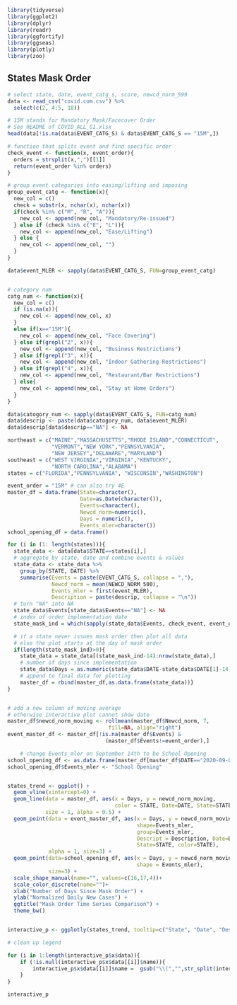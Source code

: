 

```r
library(tidyverse)
library(ggplot2)
library(dplyr)
library(readr)
library(ggfortify)
library(ggseas)
library(plotly)
library(zoo)
```

## States Mask Order

```r
# select state, date, event_catg_s, score, newcd_norm_599
data <- read_csv("covid.com.csv") %>% 
  select(c(2, 4:5, 18)) 

# 15M stands for Mandatory Mask/Facecover Order
# See README of COVID_ALL_G1.xlsx
head(data[!is.na(data$EVENT_CATG_S) & data$EVENT_CATG_S == "15M",])
```
```r
# function that splits event and find specific order
check_event <- function(x, event_order){
  orders = strsplit(x,",")[[1]]
  return(event_order %in% orders)
}

# group event categories into easing/lifting and imposing
group_event_catg <- function(x){
  new_col = c()
  check = substr(x, nchar(x), nchar(x))
  if(check %in% c("M", "R", "A")){
    new_col <- append(new_col, "Mandatory/Re-issued")
  } else if (check %in% c("E", "L")){
    new_col <- append(new_col, "Ease/Lifting")
  } else {
    new_col <- append(new_col, "")
  }
}

data$event_MLER <- sapply(data$EVENT_CATG_S, FUN=group_event_catg)


# category num
catg_num <- function(x){
  new_col = c()
  if (is.na(x)){
    new_col <- append(new_col, x)
  } 
  else if(x=="15M"){
    new_col <- append(new_col, "Face Covering")
  } else if(grepl("2", x)){
    new_col <- append(new_col, "Business Restrictions")
  } else if(grepl("3", x)){
    new_col <- append(new_col, "Indoor Gathering Restrictions")
  } else if(grepl("4", x)){
    new_col <- append(new_col, "Restaurant/Bar Restrictions")
  } else{
    new_col <- append(new_col, "Stay at Home Orders")
  }
}

data$catogory_num <- sapply(data$EVENT_CATG_S, FUN=catg_num)
data$descrip <- paste(data$catogory_num, data$event_MLER)
data$descrip[data$descrip=="NA"] <- NA

```


```r
northeast = c("MAINE","MASSACHUSETTS","RHODE ISLAND","CONNECTICUT",
              "VERMONT","NEW YORK","PENNSYLVANIA",
              "NEW JERSEY","DELAWARE","MARYLAND")
southeast = c("WEST VIRGINIA","VIRGINIA","KENTUCKY",
              "NORTH CAROLINA","ALABAMA")
states = c("FLORIDA","PENNSYLVANIA", "WISCONSIN","WASHINGTON")

event_order = "15M" # can also try 4E
master_df = data.frame(State=character(),
                       Date=as.Date(character()),
                       Events=character(),
                       Newcd_norm=numeric(),
                       Days = numeric(),
                       Events_mler=character())
school_opening_df = data.frame()

for (i in (1: length(states))){
  state_data <- data[data$STATE==states[i],]
  # aggregate by state, date and combine events & values
  state_data <- state_data %>%
    group_by(STATE, DATE) %>%
    summarise(Events = paste(EVENT_CATG_S, collapse = ","),
              Newcd_norm = mean(NEWCD_NORM_500),
              Events_mler = first(event_MLER),
              Description = paste(descrip, collapse = "\n"))
  # turn "NA" into NA
  state_data$Events[state_data$Events=="NA"] <- NA
  # index of order implementation date
  state_mask_ind = which(sapply(state_data$Events, check_event, event_order)) 

  # if a state never issues mask order then plot all data
  # else the plot starts at the day of mask order
  if(length(state_mask_ind)>0){
    state_data = state_data[(state_mask_ind-14):nrow(state_data),]
    # number of days since implementation
    state_data$Days = as.numeric(state_data$DATE-state_data$DATE[1]-14)
    # append to final data for plotting
    master_df = rbind(master_df,as.data.frame(state_data))}
}


# add a new column of moving average
# otherwise interactive plot cannot show date
master_df$newcd_norm_moving <- rollmean(master_df$Newcd_norm, 7,
                                fill=NA, align="right")
event_master_df <- master_df[!is.na(master_df$Events) &
                               (master_df$Events!=event_order),] 

    # change Events_mler on September 14th to be School Opening
school_opening_df <- as.data.frame(master_df[master_df$DATE=="2020-09-07",])
school_opening_df$Events_mler <- "School Opening"


states_trend <- ggplot() +
  geom_vline(xintercept=0) +
  geom_line(data = master_df, aes(x = Days, y = newcd_norm_moving,
                                  color = STATE, Date=DATE, State=STATE),
            size = 1, alpha = 0.5) +
  geom_point(data = event_master_df, aes(x = Days, y = newcd_norm_moving,
                                         shape=Events_mler,
                                         group=Events_mler,
                                         Descript = Description, Date=DATE,
                                         State=STATE, color=STATE),
             alpha = 1, size=3) +
  geom_point(data=school_opening_df, aes(x = Days, y = newcd_norm_moving,
                                         shape = Events_mler),
             size=3) +
  scale_shape_manual(name="", values=c(16,17,4))+
  scale_color_discrete(name="")+
  xlab("Number of Days Since Mask Order") + 
  ylab("Normalized Daily New Cases") +
  ggtitle("Mask Order Time Series Comparison") +
  theme_bw()


interactive_p <- ggplotly(states_trend, tooltip=c("State", "Date", "Descript"))

# clean up legend

for (i in 1:length(interactive_p$x$data)){
    if (!is.null(interactive_p$x$data[[i]]$name)){
        interactive_p$x$data[[i]]$name =  gsub("\\(","",str_split(interactive_p$x$data[[i]]$name,",")[[1]][1])
    }
}

interactive_p
```



